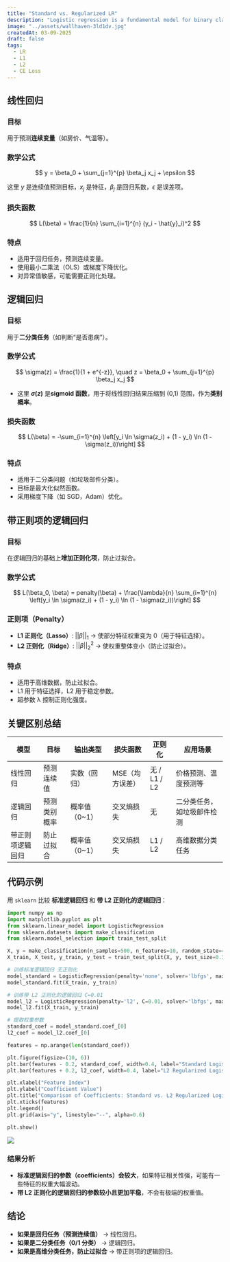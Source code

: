 ---
title: "Standard vs. Regularized LR"
description: "Logistic regression is a fundamental model for binary classification. Regularized logistic regression improves generalization by adding L1 or L2 penalties, reducing overfitting. This article explores their differences and demonstrates the impact of regularization with experiments."
image: "../assets/wallhaven-3ld1dv.jpg"
createdAt: 03-09-2025
draft: false
tags:
  - LR
  - L1
  - L2
  - CE Loss
---


## 线性回归

### **目标**
用于预测**连续变量**（如房价、气温等）。

### **数学公式**
$$
y = \beta_0 + \sum_{j=1}^{p} \beta_j x_j + \epsilon
$$

这里 $y$ 是连续值预测目标，$x_j$ 是特征，$\beta_j$ 是回归系数，$\epsilon$ 是误差项。

### **损失函数**
$$
L(\beta) = \frac{1}{n} \sum_{i=1}^{n} (y_i - \hat{y}_i)^2
$$

### **特点**
- 适用于回归任务，预测连续变量。
- 使用最小二乘法（OLS）或梯度下降优化。
- 对异常值敏感，可能需要正则化处理。



## 逻辑回归

### **目标**
用于**二分类任务**（如判断“是否患病”）。

### **数学公式**
$$
\sigma(z) = \frac{1}{1 + e^{-z}}, \quad z = \beta_0 + \sum_{j=1}^{p} \beta_j x_j
$$

- 这里 **$\sigma(z)$** 是**sigmoid 函数**，用于将线性回归结果压缩到 (0,1) 范围，作为**类别概率**。

### **损失函数**
$$
L(\beta) = -\sum_{i=1}^{n} \left[y_i \ln \sigma(z_i) + (1 - y_i) \ln (1 - \sigma(z_i))\right]
$$

### **特点**
- 适用于二分类问题（如垃圾邮件分类）。
- 目标是最大化似然函数。
- 采用梯度下降（如 SGD，Adam）优化。



## 带正则项的逻辑回归

### **目标**
在逻辑回归的基础上**增加正则化项**，防止过拟合。

### **数学公式**
$$
L(\beta_0, \beta) = penalty(\beta) + \frac{\lambda}{n} \sum_{i=1}^{n} \left[y_i \ln \sigma(z_i) + (1 - y_i) \ln (1 - \sigma(z_i))\right]
$$

### **正则项（Penalty）**
- **L1 正则化（Lasso）**: $||\beta||_1$ → 使部分特征权重变为 0（用于特征选择）。
- **L2 正则化（Ridge）**: $||\beta||^2_2$ → 使权重整体变小（防止过拟合）。

### **特点**
- 适用于高维数据，防止过拟合。
- L1 用于特征选择，L2 用于稳定参数。
- 超参数 λ 控制正则化强度。



## 关键区别总结

| **模型** | **目标** | **输出类型** | **损失函数** | **正则化** | **应用场景** |
|---|---|---|---|---|---|
| 线性回归 | 预测连续值 | 实数（回归） | MSE（均方误差） | 无 / L1 / L2 | 价格预测、温度预测等 |
| 逻辑回归 | 预测类别概率 | 概率值（0~1） | 交叉熵损失 | 无 | 二分类任务，如垃圾邮件检测 |
| 带正则项逻辑回归 | 防止过拟合 | 概率值（0~1） | 交叉熵损失 | L1 / L2 | 高维数据分类任务 |



## 代码示例

用 `sklearn` 比较 **标准逻辑回归** 和 **带 L2 正则化的逻辑回归**：

```python
import numpy as np
import matplotlib.pyplot as plt
from sklearn.linear_model import LogisticRegression
from sklearn.datasets import make_classification
from sklearn.model_selection import train_test_split

X, y = make_classification(n_samples=500, n_features=10, random_state=42)
X_train, X_test, y_train, y_test = train_test_split(X, y, test_size=0.3, random_state=42)

# 训练标准逻辑回归 无正则化
model_standard = LogisticRegression(penalty='none', solver='lbfgs', max_iter=1000)
model_standard.fit(X_train, y_train)

# 训练带 L2 正则化的逻辑回归 C=0.01
model_l2 = LogisticRegression(penalty='l2', C=0.01, solver='lbfgs', max_iter=1000) # 更强的L2约束
model_l2.fit(X_train, y_train)

# 提取权重参数
standard_coef = model_standard.coef_[0]
l2_coef = model_l2.coef_[0]

features = np.arange(len(standard_coef))

plt.figure(figsize=(10, 6))
plt.bar(features - 0.2, standard_coef, width=0.4, label="Standard Logistic Regression", alpha=0.7)
plt.bar(features + 0.2, l2_coef, width=0.4, label="L2 Regularized Logistic Regression", alpha=0.7)

plt.xlabel("Feature Index")
plt.ylabel("Coefficient Value")
plt.title("Comparison of Coefficients: Standard vs. L2 Regularized Logistic Regression")
plt.xticks(features)
plt.legend()
plt.grid(axis="y", linestyle="--", alpha=0.6)

plt.show()
```

![](../assets/comparison_l2_standard.jpg)


### **结果分析**
- **标准逻辑回归的参数（coefficients）会较大**，如果特征相关性强，可能有一些特征的权重大幅波动。
- **带 L2 正则化的逻辑回归的参数较小且更加平稳**，不会有极端的权重值。

## 结论

- **如果是回归任务（预测连续值）** → 线性回归。
- **如果是二分类任务（0/1 分类）** → 逻辑回归。
- **如果是高维分类任务，防止过拟合** → 带正则项的逻辑回归。
